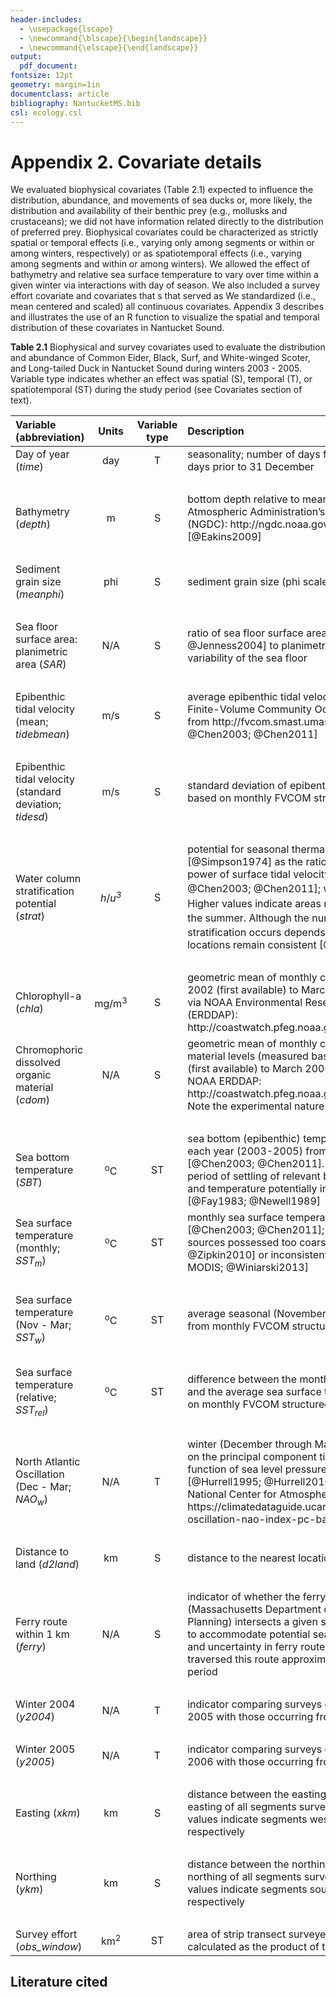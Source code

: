 ```yaml
---
header-includes:
  - \usepackage{lscape}
  - \newcommand{\blscape}{\begin{landscape}}
  - \newcommand{\elscape}{\end{landscape}}
output: 
  pdf_document:
fontsize: 12pt
geometry: margin=1in
documentclass: article
bibliography: NantucketMS.bib
csl: ecology.csl
---
```


# Appendix 2. Covariate details

We evaluated biophysical covariates (Table 2.1) expected to influence the distribution, abundance, and movements of sea ducks or, more likely, the distribution and availability of their benthic prey (e.g., mollusks and crustaceans); we did not have information related directly to the distribution of preferred prey.  Biophysical covariates could be characterized as strictly spatial or temporal effects (i.e., varying only among segments or within or among winters, respectively) or as spatiotemporal effects (i.e., varying among segments and within or among winters). We allowed the effect of bathymetry and relative sea surface temperature to vary over time within a given winter via interactions with day of season.  We also included a survey effort covariate and covariates that s that served as We standardized (i.e., mean centered and scaled) all continuous covariates.  Appendix 3 describes and illustrates the use of an R function to visualize the spatial and temporal distribution of these covariates in Nantucket Sound.

\newpage
\blscape

**Table 2.1** Biophysical and survey covariates used to evaluate the distribution and abundance of Common Eider, Black, Surf, and White-winged Scoter, and Long-tailed Duck in Nantucket Sound during winters 2003 - 2005. Variable type indicates whether an effect was spatial (S), temporal (T), or spatiotemporal (ST) during the study period (see Covariates section of text).  

---------------------------------------------------------------------------------------------------------------------------
Variable                              Units     Variable  Description
(abbreviation)                                    type              
---------------------------------- ----------- ---------- -----------------------------------------------------------------
Day of year (*time*)                   day         T      seasonality; number of days from 31 December; negative values	
                                                          indicate days prior to 31 December
                                                      
&nbsp;

Bathymetry (*depth*)                    m          S      bottom depth relative to mean high water; National Oceanic and 
                                                          Atmospheric Administration's (NOAA) National Geographic Data 
                                                          Center (NGDC): http://ngdc.noaa.gov/dem/squareCellGrid/download/385
                                                          [@Eakins2009]
                                           
&nbsp;

Sediment grain size (*meanphi*)        phi         S      sediment grain size (phi scale); @Poti2012 

&nbsp;

Sea floor surface area:                N/A         S      ratio of sea floor surface area [calculated from bathymetry;  
planimetric area (*SAR*)                                  @Jenness2004] to planimetric area; estimate of the topographic 
                                                          variability of the sea floor

&nbsp;

Epibenthic tidal velocity              m/s         S      average epibenthic tidal velocity during 2003-2005 based on monthly 
(mean; *tidebmean*)                                       Finite-Volume Community Ocean Model (FVCOM) data [structured grids from 
                                                          http://fvcom.smast.umassd.edu/Data/FVCOM/NECOFS/Archive/; @Chen2003; 
                                                          @Chen2011]

&nbsp;

Epibenthic tidal velocity              m/s	       S	    standard deviation of epibenthic tidal velocity during 2003-2005 base 
(standard deviation; *tidesd*)			                      based on monthly FVCOM structured grids [@Chen2003; @Chen2011]

&nbsp;                              

Water column stratification         *h*/*u^3^*     S	    potential for seasonal thermal stratification of the water column, 
potential (*strat*)			                                  calculated [@Simpson1974] as the ratio of depth (h; from bathymetry) to 
                                                          the third power of surface tidal velocity [*u*; from monthly FVCOM 
                                                          structured grids; @Chen2003; @Chen2011]; we report log~10~(*h*/*u^3^*) for 
                                                          each segment.  Higher values indicate areas more prone to thermal 
                                                          stratification during the summer.  Although the numerical value of 
                                                          log~10~(*h*/*u^3^*) at which stratification occurs depends on the choice of
                                                          *u*, relative values among locations remain consistent [@Simpson2012]

&nbsp;                              

Chlorophyll-a (*chla*)               mg/m^3^	     S	    geometric mean of monthly composite chlorophyll-a levels from July 2002 
                                                          (first available) to March 2006; data from the Aqua MODIS satellite via 
                                                          NOAA Environmental Research Division's Data Access Program (ERDDAP): 
                                                          http://coastwatch.pfeg.noaa.gov/erddap/info/erdMEchlamday/index.html

Chromophoric dissolved	              N/A	         S	    geometric mean of monthly composite chromophoric dissolved organic 
organic material (*cdom*)			                            material levels (measured based on absorbance values) from July 2002 (first
                                                          available) to March 2006; data from the Aqua MODIS satellite via NOAA ERDDAP:
                                                          http://coastwatch.pfeg.noaa.gov/erddap/info/erdMEcdommday/index.html.  Note 
                                                          the experimental nature of this product.

&nbsp;                              

Sea bottom temperature (*SBT*)      	^o^C	      ST	    sea bottom (epibenthic) temperature averaged from May to October for each 
                                                          year (2003-2005) from monthly FVCOM structured grids [@Chen2003; @Chen2011].  
                                                          May through October corresponds to the period of settling of relevant bivalve 
                                                          spawn in the area [@Evans2011], and temperature potentially influences mussel
                                                          settling and growth [@Fay1983; @Newell1989]
                                                          
Sea surface temperature	              ^o^C	      ST	    monthly sea surface temperature from monthly FVCOM structured grid [@Chen2003;
(monthly; *SST~m~*)			                                  @Chen2011]; available alternative sea surface temperature sources possessed 
                                                          too coarse resolution [e.g., AHVRR Pathfinder; @Zipkin2010] or inconsistent
                                                          measurements in the study area [e.g., Aqua MODIS; @Winiarski2013]

&nbsp;

Sea surface temperature               ^o^C	      ST	    average seasonal (November through March) sea surface temperature from monthly
(Nov - Mar; *SST~w~*)			                                FVCOM structured grids [@Chen2003; @Chen2011]

&nbsp;

Sea surface temperature               ^o^C        ST	    difference between the monthly sea surface temperature of a segment and the
(relative; *SST~rel~*)                                    average sea surface temperature of the entire study area; based on monthly 
                                                          FVCOM structured grids [@Chen2003; @Chen2011]
                                                          
&nbsp;

North Atlantic Oscillation            N/A          T      winter (December through March) North Atlantic Oscillation index based on
(Dec - Mar; *NAO~w~*)			                                the principal component time series of the leading empirical orthogonal 
                                                          function of sea level pressure anomalies over the Atlantic sector 
                                                          [@Hurrell1995; @Hurrell2010]; data from the Climate Analysis Section, 
                                                          National Center for Atmospheric Research: 
                                                          https://climatedataguide.ucar.edu/climate-data/hurrell-north-atlantic-oscillation-nao-index-pc-based 
                                                          (accessed 14 April 2014)

&nbsp;

Distance to land (*d2land*)           km           S	    distance to the nearest location of zero depth (from bathymetry)

&nbsp;

Ferry route within 1 km 	            N/A	         S      indicator of whether the ferry route from Cape Cod to Nantucket (Massachusetts
(*ferry*)                                                 Department of Transportation, Office of Transportation Planning) intersects
                                                          a given segment; the ferry route was buffered by 1 km to accommodate potential 
                                                          sea duck responses to ship traffic at a distance and uncertainty in ferry route 
                                                          [@Larsen2005; @DeLaCruz2014].  Ferries traversed this route approximately 16                                                  
                                                          times per day during the study period
                                                         
&nbsp;

Winter 2004 (*y2004*)                 N/A	         T	    indicator comparing surveys occurring from November 2004 through April 2005 
                                                          with those occurring from December 2003 through April 2005
                                                         
&nbsp;

Winter 2005 (*y2005*)                 N/A          T      indicator comparing surveys occurring from October 2005 through March 2006 
                                                          with those occurring from December 2003 through April 2004

&nbsp;

Easting (*xkm*)	                      km           S	    distance between the easting of a segment center from the median easting of 
                                                          all segments surveyed in the study area; negative and positive values indicate
                                                          segments west and east of the median easting, respectively

&nbsp;

Northing (*ykm*)                      km           S	    distance between the northing of a segment center from the median northing of 
                                                          all segments surveyed in the study area; negative and positive values indicate
                                                          segments south and north of the median northing, respectively

&nbsp;

Survey effort (*obs_window*)         km^2^	      ST      area of strip transect surveyed in a given segment on a given survey date;
                                                          calculated as the product of the length and width of the strip transect
                                                         
-----------------------------------------------------------------------------------------------------------------------

\elscape

## Literature cited
